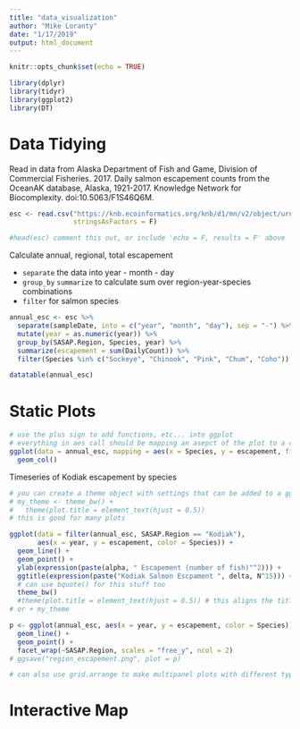 ```yaml
---
title: "data_visualization"
author: "Mike Loranty"
date: "1/17/2019"
output: html_document
---
```


```r
knitr::opts_chunk$set(echo = TRUE)
```

```r
library(dplyr)
library(tidyr)
library(ggplot2)
library(DT)
```

# Data Tidying

Read in data from Alaska Department of Fish and Game, Division of Commercial Fisheries. 2017. Daily salmon escapement counts from the OceanAK database, Alaska, 1921-2017. Knowledge Network for Biocomplexity. doi:10.5063/F1S46Q6M.

```r
esc <- read.csv("https://knb.ecoinformatics.org/knb/d1/mn/v2/object/urn%3Auuid%3Af119a05b-bbe7-4aea-93c6-85434dcb1c5e",
                stringsAsFactors = F)

#head(esc) comment this out, or include 'echo = F, results = F' above
```

Calculate annual, regional, total escapement  

* `separate` the data into year - month - day  
* `group_by` `summarize` to calculate sum over region-year-species combinations  
* `filter` for salmon species  

```r
annual_esc <- esc %>% 
  separate(sampleDate, into = c("year", "month", "day"), sep = "-") %>% 
  mutate(year = as.numeric(year)) %>% 
  group_by(SASAP.Region, Species, year) %>% 
  summarize(escapement = sum(DailyCount)) %>% 
  filter(Species %in% c("Sockeye", "Chinook", "Pink", "Chum", "Coho")) 
```

```r
datatable(annual_esc)
```

# Static Plots

```r
# use the plus sign to add functions, etc... into ggplot
# everything in aes call should be mapping an asepct of the plot to a column in the dataset
ggplot(data = annual_esc, mapping = aes(x = Species, y = escapement, fill = SASAP.Region)) +
  geom_col() 
```

Timeseries of Kodiak escapement by species

```r
# you can create a theme object with settings that can be added to a ggplot object
# my_theme <- theme_bw() +
#   theme(plot.title = element_text(hjust = 0.5))
# this is good for many plots

ggplot(data = filter(annual_esc, SASAP.Region == "Kodiak"), 
       aes(x = year, y = escapement, color = Species)) + 
  geom_line() + 
  geom_point() + 
  ylab(expression(paste(alpha, " Escapement (number of fish)"^2))) + 
  ggtitle(expression(paste("Kodiak Salmon Escpament ", delta, N^15))) + 
  # can use bquote() for this stuff too
  theme_bw()
  #theme(plot.title = element_text(hjust = 0.5)) # this aligns the title in the center
# or + my_theme


```


```r
p <- ggplot(annual_esc, aes(x = year, y = escapement, color = Species)) +
  geom_line() + 
  geom_point() +
  facet_wrap(~SASAP.Region, scales = "free_y", ncol = 2)
# ggsave("region_escapement.png", plot = p)

# can also use grid.arrange to make multipanel plots with different types of plots/data
```


# Interactive Map
